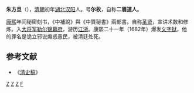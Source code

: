 '''朱方旦'''（{{bd|？||1682年||catIdx=Z}}），[[清朝|清朝]]初年[[湖北|湖北]][[汉阳|汉阳]]人。号'''尔枚'''，自称'''二眉道人'''。

[[康熙|康熙]]年间秘密刻书，《中補說》與《中質秘書》兩部書。自称[[圣贤|圣贤]]，宣讲术数和修炼。入[[大将军|大将军]][[勒尔锦|勒尔锦]][[幕府|幕府]]，游历[[江浙|江浙]]。康熙二十一年（1682年）爆发[[文字狱|文字狱]]，他的罪名是诡立邪说煽惑愚民，被清廷处死。
==参考文献==
*《[[清史稿|清史稿]]》

[[Category:清朝作家|Z]]
[[Category:清朝文字狱受难者|Z]]
[[Category:汉阳人|Z]] 
[[Category:朱姓|F]]